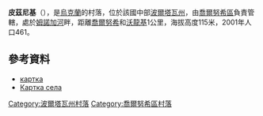 {{coord|50|14|51|N|32|59|31|E|scale:100000_region:UA|display=title}}

'''皮茲尼基'''（{{lang-uk|Пізники}}），是[[烏克蘭|烏克蘭]]的村落，位於該國中部[[波爾塔瓦州|波爾塔瓦州]]，由[[喬爾努希區|喬爾努希區]]負責管轄，處於[[姆諾加河|姆諾加河]]畔，距離[[喬爾努希|喬爾努希]]和[[沃龍基_(喬爾努希區)|沃龍基]]1公里，海拔高度115米，2001年人口461。

==參考資料==
* [http://gska2.rada.gov.ua/pls/z7502/A005?rdat1=24.11.2008&rf7571=26818 картка]{{Dead link|date=2018年6月 |bot=InternetArchiveBot |fix-attempted=no }}
*[http://gska2.rada.gov.ua/pls/z7502/A005?rdat1=08.02.2006&rf7571=26818 Картка села]{{Dead link|date=2018年6月 |bot=InternetArchiveBot |fix-attempted=no }}

{{DEFAULTSORT:Пізники}}
[[Category:波爾塔瓦州村落|Category:波爾塔瓦州村落]]
[[Category:喬爾努希區村落|Category:喬爾努希區村落]]


{{Poltava-geo-stub}}